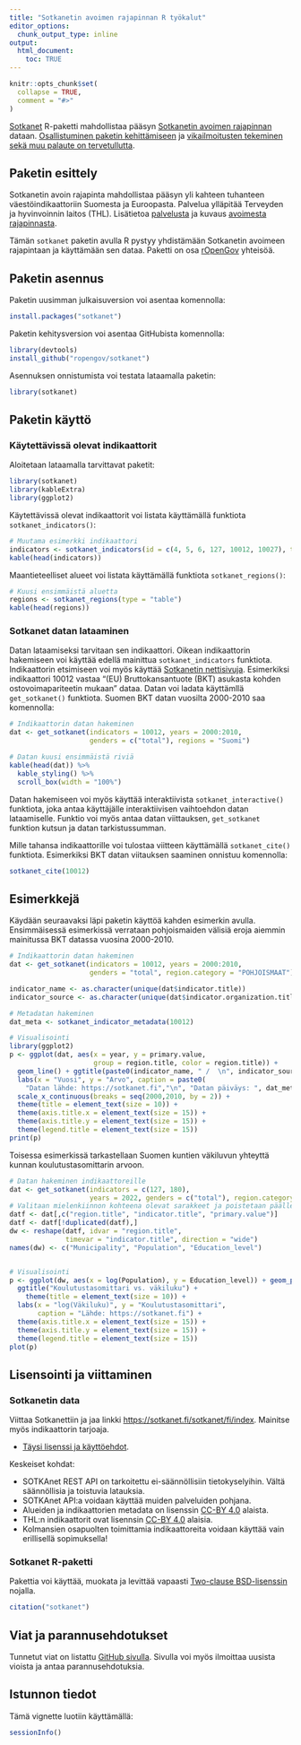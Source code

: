 ```yaml
---
title: "Sotkanetin avoimen rajapinnan R työkalut"
editor_options:
  chunk_output_type: inline
output:
  html_document:
    toc: TRUE
---
```


```r
knitr::opts_chunk$set(
  collapse = TRUE,
  comment = "#>"
)
```


[Sotkanet](https://github.com/rOpenGov/sotkanet) R-paketti mahdollistaa pääsyn [Sotkanetin avoimen rajapinnan](https://sotkanet.fi/sotkanet/en/index) dataan. [Osallistuminen paketin kehittämiseen](https://ropengov.org/community/) ja [vikailmoitusten tekeminen sekä muu palaute on tervetullutta](https://github.com/rOpenGov/sotkanet).

## Paketin esittely

Sotkanetin avoin rajapinta mahdollistaa pääsyn yli kahteen tuhanteen väestöindikaattoriin Suomesta ja Euroopasta. Palvelua ylläpitää Terveyden ja hyvinvoinnin laitos (THL). Lisätietoa [palvelusta](https://sotkanet.fi/sotkanet/fi/tietoa-palvelusta) ja kuvaus [avoimesta rajapinnasta](https://sotkanet.fi/sotkanet/fi/ohje/74).

Tämän `sotkanet` paketin avulla R pystyy yhdistämään Sotkanetin avoimeen rajapintaan ja käyttämään sen dataa. Paketti on osa [rOpenGov](https://ropengov.org) yhteisöä.


## Paketin asennus

Paketin uusimman julkaisuversion voi asentaa komennolla:

```r
install.packages("sotkanet")
```


Paketin kehitysversion voi asentaa GitHubista komennolla:

```r
library(devtools)
install_github("ropengov/sotkanet")
```

Asennuksen onnistumista voi testata lataamalla paketin:

```r
library(sotkanet)
```


## Paketin käyttö


### Käytettävissä olevat indikaattorit

Aloitetaan lataamalla tarvittavat paketit:

```r
library(sotkanet)
library(kableExtra)
library(ggplot2)
```



Käytettävissä olevat indikaattorit voi listata käyttämällä funktiota `sotkanet_indicators()`:

```r
# Muutama esimerkki indikaattori
indicators <- sotkanet_indicators(id = c(4, 5, 6, 127, 10012, 10027), type = "table")
kable(head(indicators))
```

Maantieteelliset alueet voi listata käyttämällä funktiota `sotkanet_regions()`:

```r
# Kuusi ensimmäistä aluetta
regions <- sotkanet_regions(type = "table")
kable(head(regions))
```

### Sotkanet datan lataaminen

Datan lataamiseksi tarvitaan sen indikaattori. Oikean indikaattorin hakemiseen voi käyttää edellä mainittua `sotkanet_indicators` funktiota. Indikaattorin etsimiseen voi myös käyttää [Sotkanetin nettisivuja](https://sotkanet.fi/sotkanet/fi/index). Esimerkiksi indikaattori 10012 vastaa "(EU) Bruttokansantuote (BKT) asukasta kohden ostovoimapariteetin mukaan" dataa. Datan voi ladata käyttämllä `get_sotkanet()` funktiota. Suomen BKT datan vuosilta 2000-2010 saa komennolla:

```r
# Indikaattorin datan hakeminen
dat <- get_sotkanet(indicators = 10012, years = 2000:2010,
                    genders = c("total"), regions = "Suomi")

# Datan kuusi ensimmäistä riviä
kable(head(dat)) %>%
  kable_styling() %>%
  scroll_box(width = "100%")
```

Datan hakemiseen voi myös käyttää interaktiivista `sotkanet_interactive()` funktiota, joka antaa käyttäjälle interaktiivisen vaihtoehdon datan lataamiselle. Funktio voi myös antaa datan viittauksen, `get_sotkanet` funktion kutsun ja datan tarkistussumman.

Mille tahansa indikaattorille voi tulostaa viitteen käyttämällä `sotkanet_cite()` funktiota. Esimerkiksi BKT datan viitauksen saaminen onnistuu komennolla:

```r
sotkanet_cite(10012)
```


## Esimerkkejä

Käydään seuraavaksi läpi paketin käyttöä kahden esimerkin avulla. Ensimmäisessä esimerkissä verrataan pohjoismaiden välisiä eroja aiemmin mainitussa BKT datassa vuosina 2000-2010.

```r
# Indikaattorin datan hakeminen
dat <- get_sotkanet(indicators = 10012, years = 2000:2010,
                    genders = "total", region.category = "POHJOISMAAT")

indicator_name <- as.character(unique(dat$indicator.title))
indicator_source <- as.character(unique(dat$indicator.organization.title))

# Metadatan hakeminen
dat_meta <- sotkanet_indicator_metadata(10012)

# Visualisointi
library(ggplot2)
p <- ggplot(dat, aes(x = year, y = primary.value,
                     group = region.title, color = region.title)) + 
  geom_line() + ggtitle(paste0(indicator_name, " /  \n", indicator_source)) +
  labs(x = "Vuosi", y = "Arvo", caption = paste0(
    "Datan lähde: https://sotkanet.fi","\n", "Datan päiväys: ", dat_meta$`data-updated`)) +
  scale_x_continuous(breaks = seq(2000,2010, by = 2)) +
  theme(title = element_text(size = 10)) +
  theme(axis.title.x = element_text(size = 15)) +
  theme(axis.title.y = element_text(size = 15)) +
  theme(legend.title = element_text(size = 15))
print(p)
```

Toisessa esimerkissä tarkastellaan Suomen kuntien väkiluvun yhteyttä kunnan koulutustasomittarin arvoon.

```r
# Datan hakeminen indikaattoreille
dat <- get_sotkanet(indicators = c(127, 180), 
                    years = 2022, genders = c("total"), region.category = c("KUNTA"))
# Valitaan mielenkiinnon kohteena olevat sarakkeet ja poistetaan päällekkäisyydet
datf <- dat[,c("region.title", "indicator.title", "primary.value")]
datf <- datf[!duplicated(datf),]
dw <- reshape(datf, idvar = "region.title",
              timevar = "indicator.title", direction = "wide")
names(dw) <- c("Municipality", "Population", "Education_level")


# Visualisointi
p <- ggplot(dw, aes(x = log(Population), y = Education_level)) + geom_point(size = 3) +
  ggtitle("Koulutustasomittari vs. väkiluku") +
    theme(title = element_text(size = 10)) +
  labs(x = "log(Väkiluku)", y = "Koulutustasomittari",
       caption = "Lähde: https://sotkanet.fi") +
  theme(axis.title.x = element_text(size = 15)) +
  theme(axis.title.y = element_text(size = 15)) +
  theme(legend.title = element_text(size = 15))
plot(p)
```


## Lisensointi ja viittaminen

### Sotkanetin data

Viittaa Sotkanettiin ja jaa linkki  [https://sotkanet.fi/sotkanet/fi/index](https://sotkanet.fi/sotkanet/fi/index). Mainitse myös indikaattorin tarjoaja.

* [Täysi lisenssi ja käyttöehdot](https://sotkanet.fi/sotkanet/fi/tietoa-palvelusta).

Keskeiset kohdat:

 * SOTKAnet REST API on tarkoitettu ei-säännöllisiin tietokyselyihin. Vältä säännöllisia ja toistuvia latauksia.
 * SOTKAnet API:a voidaan käyttää muiden palveluiden pohjana.
 * Alueiden ja indikaattorien metadata on lisenssin [CC-BY 4.0](https://creativecommons.org/licenses/by/4.0/) alaista.
 * THL:n indikaattorit ovat lisennsin [CC-BY 4.0](https://creativecommons.org/licenses/by/4.0/) alaisia.
 * Kolmansien osapuolten toimittamia indikaattoreita voidaan käyttää vain erillisellä sopimuksella!


### Sotkanet R-paketti

Pakettia voi käyttää, muokata ja levittää vapaasti [Two-clause BSD-lisenssin](https://fi.wikipedia.org/wiki/BSD-lisenssi) nojalla.

```r
citation("sotkanet")
```


## Viat ja parannusehdotukset

Tunnetut viat on listattu [GitHub sivulla](https://github.com/rOpenGov/sotkanet/issues). Sivulla voi myös ilmoittaa uusista vioista ja antaa parannusehdotuksia.

## Istunnon tiedot

Tämä vignette luotiin käyttämällä: 

```r
sessionInfo()
```


